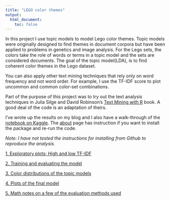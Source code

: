 ```yaml
---
title: "LEGO color themes"
output:
  html_document:
    toc: false
---
```


In this project I use topic models to model Lego color themes. Topic models were originally designed to find themes in document corpora but have been applied to problems in genetics and image analysis. For the Lego sets, the colors take the role of words or terms in a topic model and the sets are considered documents. The goal of the topic model(LDA), is to find coherent color themes in the Lego dataset.

You can also apply other text mining techniques that rely only on word frequency and not word order. For example, I use the TF-IDF score to plot uncommon and common color-set combinations.

Part of the purpose of this project was to try out the text analysis techniques in Julia Silge and David Robinson's [Text Mining with R](http://tidytextmining.com) book. A good deal of the code is an adaptation of theirs. 

I’ve wrote up the results on my blog and I also have a walk-through of the [notebook on Kaggle](https://www.kaggle.com/nateaff/finding-lego-color-themes-with-topic-models). The [about](about.html) page has instruction if you want to install the package and re-run the code.

_Note: I have not tested the instructions for installing from Github to reproduce the analysis._

[1. Exploratory plots; High and low TF-IDF](tf-idf.html)

[2. Training and evaluating the model](train-model.html)

[3. Color distributions of the topic models](compare-model-distributions.html)

[4. Plots of the final model](final-model.html)

[5. Math notes on a few of the evaluation methods used](background.html)